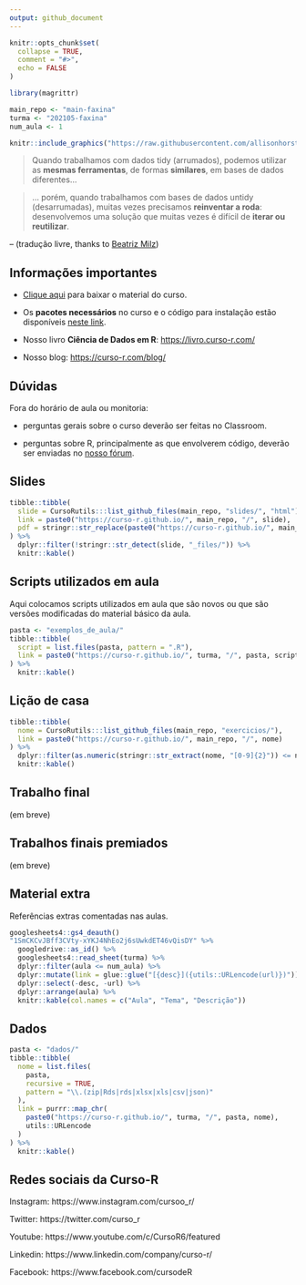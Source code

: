 ```yaml
---
output: github_document
---
```


<!-- README.md is generated from README.Rmd. Please edit that file -->

```r
knitr::opts_chunk$set(
  collapse = TRUE,
  comment = "#>",
  echo = FALSE
)

library(magrittr)

main_repo <- "main-faxina"
turma <- "202105-faxina"
num_aula <- 1
```

```r
knitr::include_graphics("https://raw.githubusercontent.com/allisonhorst/stats-illustrations/master/rstats-artwork/tidydata_3.jpg")
```

> Quando trabalhamos com dados tidy (arrumados), podemos utilizar as __mesmas ferramentas__, de formas __similares__, em bases de dados diferentes...

> ... porém, quando trabalhamos com bases de dados untidy (desarrumadas), muitas vezes precisamos __reinventar a roda__: desenvolvemos uma solução que muitas vezes é difícil de __iterar ou reutilizar__.

-- (tradução livre, thanks to [Beatriz Milz](beatrizmilz.com/))

## Informações importantes

- [Clique aqui](https://github.com/curso-r/main-faxina/raw/master/material_do_curso.zip) para baixar o material do curso.

- Os **pacotes necessários** no curso e o código para instalação estão disponíveis [neste link](https://curso-r.github.io/main-faxina#pacotes-necess%C3%A1rios).

- Nosso livro **Ciência de Dados em R**: [https://livro.curso-r.com/](https://livro.curso-r.com/)

- Nosso blog: [https://curso-r.com/blog/](https://curso-r.com/blog/)

## Dúvidas

Fora do horário de aula ou monitoria:

- perguntas gerais sobre o curso deverão ser feitas no Classroom.

- perguntas sobre R, principalmente as que envolverem código, deverão ser enviadas no [nosso fórum](https://discourse.curso-r.com/).

## Slides

```r
tibble::tibble(
  slide = CursoRutils:::list_github_files(main_repo, "slides/", "html"),
  link = paste0("https://curso-r.github.io/", main_repo, "/", slide),
  pdf = stringr::str_replace(paste0("https://curso-r.github.io/", main_repo, "/", slide), "html$", "pdf")
) %>% 
  dplyr::filter(!stringr::str_detect(slide, "_files/")) %>% 
  knitr::kable()
```

## Scripts utilizados em aula

Aqui colocamos scripts utilizados em aula que são novos ou que são versões modificadas do material básico da aula.

```r
pasta <- "exemplos_de_aula/"
tibble::tibble(
  script = list.files(pasta, pattern = ".R"),
  link = paste0("https://curso-r.github.io/", turma, "/", pasta, script)
) %>% 
  knitr::kable()
```


## Lição de casa

```r
tibble::tibble(
  nome = CursoRutils:::list_github_files(main_repo, "exercicios/"),
  link = paste0("https://curso-r.github.io/", main_repo, "/", nome)
) %>%
  dplyr::filter(as.numeric(stringr::str_extract(nome, "[0-9]{2}")) <= num_aula) %>% 
  knitr::kable()
```

## Trabalho final

(em breve)

## Trabalhos finais premiados

(em breve)

## Material extra

Referências extras comentadas nas aulas.

```r
googlesheets4::gs4_deauth()
"1SmCKCvJBff3CVty-xYKJ4NhEo2j6sUwkdET46vQisDY" %>% 
  googledrive::as_id() %>% 
  googlesheets4::read_sheet(turma) %>%
  dplyr::filter(aula <= num_aula) %>% 
  dplyr::mutate(link = glue::glue("[{desc}]({utils::URLencode(url)})")) %>%
  dplyr::select(-desc, -url) %>%
  dplyr::arrange(aula) %>% 
  knitr::kable(col.names = c("Aula", "Tema", "Descrição"))
```


## Dados

```r
pasta <- "dados/"
tibble::tibble(
  nome = list.files(
    pasta, 
    recursive = TRUE, 
    pattern = "\\.(zip|Rds|rds|xlsx|xls|csv|json)"
  ),
  link = purrr::map_chr(
    paste0("https://curso-r.github.io/", turma, "/", pasta, nome),
    utils::URLencode
  )
) %>% 
  knitr::kable()
```


## Redes sociais da Curso-R

Instagram: https://www.instagram.com/cursoo_r/

Twitter: https://twitter.com/curso_r

Youtube: https://www.youtube.com/c/CursoR6/featured

Linkedin: https://www.linkedin.com/company/curso-r/

Facebook: https://www.facebook.com/cursodeR



